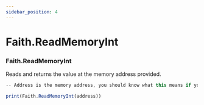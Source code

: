 ```yaml
---
sidebar_position: 4
---
```


# Faith.ReadMemoryInt

### Faith.ReadMemoryInt
Reads and returns the value at the memory address provided.

```jsx title="ReadMemoryInt Example"
-- Address is the memory address, you should know what this means if you are using this API.

print(Faith.ReadMemoryInt(address))
```